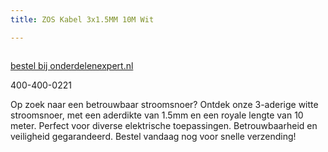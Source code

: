 ```yaml
---
title: ZOS Kabel 3x1.5MM 10M Wit

---
```



<Image src={imageProduct} width={imageProduct.width} alt="" />

[bestel bij onderdelenexpert.nl](https://www.onderdelenexpert.nl/zos-kabel-3x1-5mm-10m-wit-195210)

400-400-0221

Op zoek naar een betrouwbaar stroomsnoer? Ontdek onze 3-aderige witte stroomsnoer, met een aderdikte van 1.5mm en een royale lengte van 10 meter. Perfect voor diverse elektrische toepassingen. Betrouwbaarheid en veiligheid gegarandeerd. Bestel vandaag nog voor snelle verzending!

